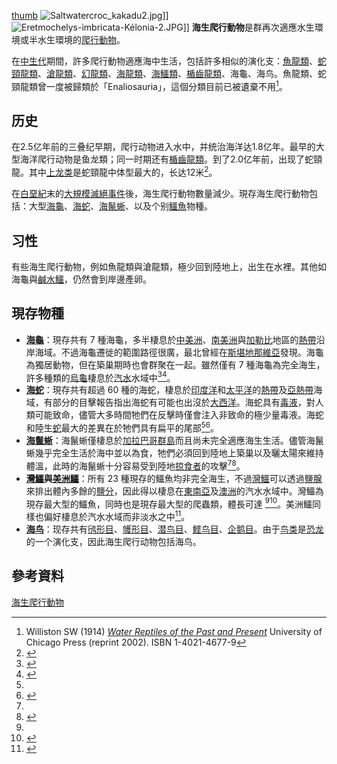 [[image:Modern-marine-reptiles-001.jpg|thumb]]
[[File:Saltwatercroc_kakadu2.jpg|thumb]]]]
[[Image:Eretmochelys-imbricata-Kélonia-2.JPG|thumb]]]]
'''海生爬行動物'''是群再次適應水生環境或半水生環境的[[爬行動物|爬行動物]]。

在[[中生代|中生代]]期間，許多爬行動物適應海中生活，包括許多相似的演化支：[[魚龍類|魚龍類]]、[[蛇頸龍類|蛇頸龍類]]、[[滄龍類|滄龍類]]、[[幻龍類|幻龍類]]、[[海龍類|海龍類]]、[[海鱷類|海鱷類]]、[[楯齒龍類|楯齒龍類]]、海龜、海鸟。魚龍類、蛇頸龍類曾一度被歸類於「Enaliosauria」，這個分類目前已被遺棄不用<ref>Williston SW (1914) [http://books.google.dk/books?id=uB7YkzwYaswC&pg=PA75&lpg=PA75&dq=enaliosauria+ichthyosauria&source=bl&ots=Yeq9poqoWo&sig=S0liTPucK2TUueoR1_q7GX7DZ10&hl=da&ei=xmXkTPTnFozoObKQyJIB&sa=X&oi=book_result&ct=result&resnum=9&ved=0CFQQ6AEwCA#v=onepage&q=enaliosauria%20ichthyosauria&f=false ''Water Reptiles of the Past and Present''] {{Wayback|url=http://books.google.dk/books?id=uB7YkzwYaswC&pg=PA75&lpg=PA75&dq=enaliosauria+ichthyosauria&source=bl&ots=Yeq9poqoWo&sig=S0liTPucK2TUueoR1_q7GX7DZ10&hl=da&ei=xmXkTPTnFozoObKQyJIB&sa=X&oi=book_result&ct=result&resnum=9&ved=0CFQQ6AEwCA#v=onepage&q=enaliosauria%20ichthyosauria&f=false |date=20120404073430 }} University of Chicago Press (reprint 2002). ISBN 1-4021-4677-9</ref>。
==历史==
在2.5亿年前的三叠纪早期，爬行动物进入水中，并统治海洋达1.8亿年。最早的大型海洋爬行动物是鱼龙類；同一时期还有[[楯齒龍類|楯齒龍類]]。到了2.0亿年前，出现了蛇頸龍。其中[[上龙类|上龙类]]是蛇頸龍中体型最大的，长达12米<ref>{{cite book|author1=李基科|title=發現第二個地球《385天的地球2.0》|date=2015|publisher=丹陽文化|page=31}}</ref>。

在[[白堊紀|白堊紀]]末的[[白堊紀-第三紀滅絕事件|大規模滅絕事件]]後，海生爬行動物數量減少。現存海生爬行動物包括：大型[[海龜|海龜]]、[[海蛇|海蛇]]、[[海鬣蜥|海鬣蜥]]、以及个别[[鱷魚|鱷魚]]物種。

==习性==
有些海生爬行動物，例如魚龍類與滄龍類，極少回到陸地上，出生在水裡。其他如海龜與[[鹹水鱷|鹹水鱷]]，仍然會到岸邊產卵。

== 現存物種 ==
* '''[[海龜|海龜]]'''：現存共有 7 種海龜，多半棲息於[[中美洲|中美洲]]、[[南美洲|南美洲]]與[[加勒比|加勒比]]地區的[[熱帶|熱帶]]沿岸海域。不過海龜遷徙的範圍路徑很廣，最北曾經在[[斯堪地那維亞|斯堪地那維亞]]發現。海龜為獨居動物，但在築巢期時也會群聚在一起。雖然僅有 7 種海龜為完全海生，許多種類的[[烏龜|烏龜]]棲息於[[汽水_(水域)|汽水]]水域中<ref name=":0">{{Cite journal|title = Marine Reptiles|url = https://dx.doi.org/10.1371/journal.pone.0027373|journal = PLoS ONE|date = 2011-11-08|pmc = 3210815|pmid = 22087300|pages = e27373|volume = 6|issue = 11|doi = 10.1371/journal.pone.0027373|first = Arne Redsted|last = Rasmussen|first2 = John C.|last2 = Murphy|first3 = Medy|last3 = Ompi|first4 = J. Whitfield|last4 = Gibbons|first5 = Peter|last5 = Uetz}}</ref><ref name=":1">{{Cite web|url = http://www.britannica.com/animal/sea-turtle|title = Sea Turtle|date = |accessdate = December 8, 2015|website = Encyclopædia Britannica Online|publisher = |last = Zug|first = George R.|archive-date = 2019-01-16|archive-url = https://web.archive.org/web/20190116150309/https://www.britannica.com/animal/sea-turtle|dead-url = no}}</ref>。
* '''[[海蛇|海蛇]]'''：現存共有超過 60 種的海蛇，棲息於[[印度洋|印度洋]]和[[太平洋|太平洋]]的[[熱帶|熱帶]]及[[亞熱帶|亞熱帶]]海域，有部分的目擊報告指出海蛇有可能也出沒於[[大西洋|大西洋]]。海蛇具有[[毒液|毒液]]，對人類可能致命，儘管大多時間牠們在反擊時僅會注入非致命的極少量毒液。海蛇和陸生[[蛇|蛇]]最大的差異在於牠們具有扁平的尾部<ref name=":0" /><ref>{{Cite web|url = http://www.britannica.com/animal/sea-snake|title = Sea Snake|date = |accessdate = December 8, 2015|website = Encyclopædia Britannica Online|publisher = |last = |first = |archive-date = 2019-01-16|archive-url = https://web.archive.org/web/20190116150522/https://www.britannica.com/animal/sea-snake|dead-url = no}}</ref>。
* '''[[海鬣蜥|海鬣蜥]]'''：海鬣蜥僅棲息於[[加拉巴哥群島|加拉巴哥群島]]而且尚未完全適應海生生活。儘管海鬣蜥幾乎完全生活於海中並以{{link-en|海洋植物|Marine botany}}為食，牠們必須回到陸地上築巢以及曬太陽來維持體溫，此時的海鬣蜥十分容易受到陸地[[掠食者|掠食者]]的攻擊<ref name=":0" /><ref>{{Cite web|url = http://animals.nationalgeographic.com/animals/reptiles/marine-iguana/?source=A-to-Z|title = Marine Iguanas|date = |accessdate = December 8, 2015|website = National Geographic|publisher = |last = |first = |archive-date = 2015-12-15|archive-url = https://web.archive.org/web/20151215143232/http://animals.nationalgeographic.com/animals/reptiles/marine-iguana/?source=A-to-Z|dead-url = no}}</ref>。
* '''[[灣鱷|灣鱷]]與[[美洲鱷|美洲鱷]]'''：所有 23 種現存的鱷魚均非完全海生，不過[[灣鱷|灣鱷]]可以透過[[鹽腺|鹽腺]]來排出體內多餘的[[鹽分|鹽分]]，因此得以棲息在[[東南亞|東南亞]]及[[澳洲|澳洲]]的汽水水域中。灣鱷為現存最大型的鱷魚，同時也是現存最大型的爬蟲類，體長可達 {{convert|6|m|ftin|0|abbr=on}}<ref name=":0" /><ref name=":2">{{Cite web|url = http://animals.nationalgeographic.com/animals/reptiles/saltwater-crocodile/|title = Saltwater crocodile|date = |accessdate = December 8, 2015|website = National Geographic|publisher = |last = |first = |archive-date = 2015-12-05|archive-url = https://web.archive.org/web/20151205065013/http://animals.nationalgeographic.com/animals/reptiles/saltwater-crocodile|dead-url = no}}</ref>。美洲鱷同樣也偏好棲息於汽水水域而非淡水之中<ref name="Ellis1981">{{cite journal|last1= Ellis|first1=T. M.|title= Tolerance of Sea Water by the American Crocodile, ''Crocodylus acutus''|journal= Journal of Herpetology|volume= 15|issue= 2|year= 1981|pages= 187|doi= 10.2307/1563379|jstor=1 563379}}</ref>。
* '''[[海鸟|海鸟]]'''：现存共有[[鸻形目|鸻形目]]、[[鹱形目|鹱形目]]、[[潜鸟目|潜鸟目]]、[[鲣鸟目|鲣鸟目]]、[[企鹅目|企鹅目]]。由于[[鸟类|鸟类]]是[[恐龙|恐龙]]的一个演化支，因此海生爬行动物包括海鸟。

==參考資料==
<div class="references-small">
<references></references>
</div>
[[Category:海生爬行動物|]]